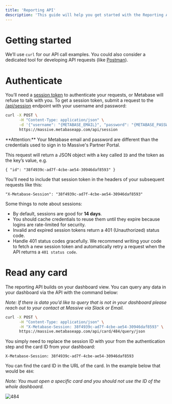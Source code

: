 ```yaml
---
title: 'Reporting API'
description: 'This guide will help you get started with the Reporting API in just a few minutes.'
---
```


# Getting started

We’ll use `curl` for our API call examples. You could also consider a dedicated tool for developing API requests (like [Postman](https://www.postman.com/)).

# Authenticate

You’ll need a [session token](https://www.metabase.com/glossary/session_token) to authenticate your requests, or Metabase will refuse to talk with you. To get a session token, submit a request to the [/api/session](https://www.metabase.com/docs/latest/api/session) endpoint with your username and password:

```bash
curl -X POST \
      -H "Content-Type: application/json" \
      -d '{"username": "{METABASE_EMAIL}", "password": "{METABASE_PASSWORD}"}' \
      https://massive.metabaseapp.com/api/session
```

<Info>
  **Attention:** Your Metabase email and password are different than the credentials used to sign in to Massive's Partner Portal.
</Info>

This request will return a JSON object with a key called `ID` and the token as the key’s value, e.g.

```
{ "id": "38f4939c-ad7f-4cbe-ae54-30946daf8593" }
```

You’ll need to include that session token in the headers of your subsequent requests like this:

```
"X-Metabase-Session": "38f4939c-ad7f-4cbe-ae54-30946daf8593"
```

Some things to note about sessions:

- By default, sessions are good for **14 days**.
- You should cache credentials to reuse them until they expire because logins are rate-limited for security.
- Invalid and expired session tokens return a 401 (Unauthorized) status code.
- Handle 401 status codes gracefully. We recommend writing your code to fetch a new session token and automatically retry a request when the API returns a `401 status code`.

# Read any card

The reporting API builds on your dashboard view. You can query any data in your dashboard via the API with the command below:

_Note: If there is data you’d like to query that is not in your dashboard please reach out to your contact at Massive via Slack or Email._

```bash
curl -X POST \
      -H "Content-Type: application/json" \
      -H "X-Metabase-Session: 38f4939c-ad7f-4cbe-ae54-30946daf8593" \
      https://massive.metabaseapp.com/api/card/484/query/json
```

You simply need to replace the session ID with your from the authentication step and the card ID from your dashboard:

```
X-Metabase-Session: 38f4939c-ad7f-4cbe-ae54-30946daf8593
```

You can find the card ID in the URL of the card. In the example below that would be `484`:

_Note: You must open a specific card and you should not use the ID of the whole dashboard._

![484][1]

[1]: ../../../images/484.png
